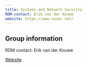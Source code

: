 ```yaml
---
title: Systems and Network Security
RDM-contact: Erik van der Kouwe
website: https://www.vusec.net/
---
```

## Group information

RDM contact: Erik van der Kouwe

[Website](https://www.vusec.net/)
